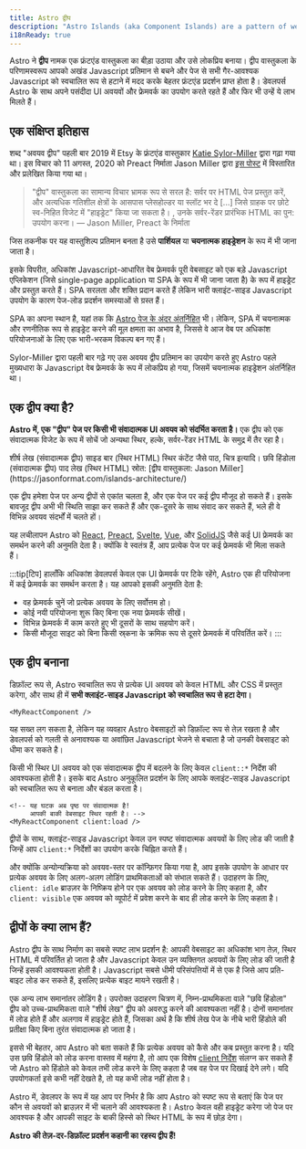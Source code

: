 ```yaml
---
title: Astro द्वीप
description: "Astro Islands (aka Component Islands) are a pattern of web architecture pioneered by Astro. “Islands architecture” was first coined by Etsy's frontend architect Katie Sylor-Miller in 2019, and expanded on by Preact creator Jason Miller."
i18nReady: true
---
```



Astro ने **द्वीप** नामक एक फ्रंटएंड वास्तुकला का बीड़ा उठाया और उसे लोकप्रिय बनाया। द्वीप वास्तुकला के परिणामस्वरूप आपको अखंड Javascript प्रतिमान से बचने और पेज से सभी गैर-आवश्यक Javascript को स्वचालित रूप से हटाने में मदद करके बेहतर फ्रंटएंड प्रदर्शन प्राप्त होता है। डेवलपर्स Astro के साथ अपने पसंदीदा UI अवयवों और फ्रेमवर्क का उपयोग करते रहते हैं और फिर भी उन्हें ये लाभ मिलते हैं।

## एक संक्षिप्त इतिहास

शब्द "अवयव द्वीप" पहली बार 2019 में Etsy के फ्रंटएंड वास्तुकार [Katie Sylor-Miller](https://twitter.com/ksylor) द्वारा गढ़ा गया था। इस विचार को 11 अगस्त, 2020 को Preact निर्माता Jason Miller द्वारा [इस पोस्ट](https://jasonformat.com/islands-architecture/) में विस्तारित और प्रलेखित किया गया था।

> "द्वीप" वास्तुकला का सामान्य विचार भ्रामक रूप से सरल है: सर्वर पर HTML पेज प्रस्तुत करें, और अत्यधिक गतिशील क्षेत्रों के आसपास प्लेसहोल्डर या स्लॉट भर दे [...] जिसे ग्राहक पर छोटे स्व-निहित विजेट में "हाइड्रेट" किया जा सकता है। , उनके सर्वर-रेंडर प्रारंभिक HTML का पुन: उपयोग करना।
> — Jason Miller, Preact के निर्माता

जिस तकनीक पर यह वास्तुशिल्प प्रतिमान बनता है उसे **पार्शियल** या **चयनात्मक हाइड्रेशन** के रूप में भी जाना जाता है।

इसके विपरीत, अधिकांश Javascript-आधारित वेब फ्रेमवर्क पूरी वेबसाइट को एक बड़े Javascript एप्लिकेशन (जिसे single-page application या SPA के रूप में भी जाना जाता है) के रूप में हाइड्रेट और प्रस्तुत करते हैं। SPA सरलता और शक्ति प्रदान करते हैं लेकिन भारी क्लाइंट-साइड Javascript उपयोग के कारण पेज-लोड प्रदर्शन समस्याओं से ग्रस्त हैं।

SPA का अपना स्थान है, यहां तक कि [Astro पेज के अंदर अंतर्निहित](/hi/guides/migrate-to-astro/from-create-react-app/) भी। लेकिन, SPA में चयनात्मक और रणनीतिक रूप से हाइड्रेट करने की मूल क्षमता का अभाव है, जिससे वे आज वेब पर अधिकांश परियोजनाओं के लिए एक भारी-भरकम विकल्प बन गए हैं।

Sylor-Miller द्वारा पहली बार गढ़े गए उस अवयव द्वीप प्रतिमान का उपयोग करते हुए Astro पहले मुख्यधारा के Javascript वेब फ्रेमवर्क के रूप में लोकप्रिय हो गया, जिसमें चयनात्मक हाइड्रेशन अंतर्निहित था।

## एक द्वीप क्या है?

**Astro में, एक "द्वीप" पेज पर किसी भी संवादात्मक UI अवयव को संदर्भित करता है।** एक द्वीप को एक संवादात्मक विजेट के रूप में सोचें जो अन्यथा स्थिर, हल्के, सर्वर-रेंडर HTML के समुद्र में तैर रहा है।

<IslandsDiagram>
  <Fragment slot="headerApp">शीर्ष लेख (संवादात्मक द्वीप)</Fragment>
  <Fragment slot="sidebarApp">साइड बार (स्थिर HTML)</Fragment>
  <Fragment slot="main">
    स्थिर कंटेंट जैसे पाठ, चित्र इत्यादि।
  </Fragment>
  <Fragment slot="carouselApp">छवि हिंडोला (संवादात्मक द्वीप)</Fragment>
  <Fragment slot="footer">पाद लेख (स्थिर HTML)</Fragment>
  <Fragment slot="source">स्रोत: [द्वीप वास्तुकला: Jason Miller](https://jasonformat.com/islands-architecture/)</Fragment>
</IslandsDiagram>

एक द्वीप हमेशा पेज पर अन्य द्वीपों से एकांत चलता है, और एक पेज पर कई द्वीप मौजूद हो सकते हैं। इसके बावजूद द्वीप अभी भी स्थिति साझा कर सकते हैं और एक-दूसरे के साथ संवाद कर सकते हैं, भले ही वे विभिन्न अवयव संदर्भों में चलते हों।

यह लचीलापन Astro को [React](https://react.dev/), [Preact](https://preactjs.com/), [Svelte](https://svelte.dev/), [Vue](https://vuejs.org/), और [SolidJS](https://www.solidjs.com/) जैसे कई UI फ्रेमवर्क का समर्थन करने की अनुमति देता है। क्योंकि वे स्वतंत्र हैं, आप प्रत्येक पेज पर कई फ्रेमवर्क भी मिला सकते हैं।

:::tip[टिप]
हालाँकि अधिकांश डेवलपर्स केवल एक UI फ्रेमवर्क पर टिके रहेंगे, Astro एक ही परियोजना में कई फ्रेमवर्क का समर्थन करता है। यह आपको इसकी अनुमति देता है:

- वह फ्रेमवर्क चुनें जो प्रत्येक अवयव के लिए सर्वोत्तम हो।
- कोई नयी परियोजना शुरू किए बिना एक नया फ्रेमवर्क सीखें।
- विभिन्न फ्रेमवर्क में काम करते हुए भी दूसरों के साथ सहयोग करें।
- किसी मौजूदा साइट को बिना किसी स्र्कना के क्रमिक रूप से दूसरे फ्रेमवर्क में परिवर्तित करें।
:::

## एक द्वीप बनाना

डिफ़ॉल्ट रूप से, Astro स्वचालित रूप से प्रत्येक UI अवयव को केवल HTML और CSS में प्रस्तुत करेगा, और साथ ही में **सभी क्लाइंट-साइड Javascript को स्वचालित रूप से हटा देगा।**

```astro title="src/pages/index.astro"
<MyReactComponent />
```

यह सख्त लग सकता है, लेकिन यह व्यवहार Astro वेबसाइटों को डिफ़ॉल्ट रूप से तेज़ रखता है और डेवलपर्स को गलती से अनावश्यक या अवांछित Javascript भेजने से बचाता है जो उनकी वेबसाइट को धीमा कर सकते है।

किसी भी स्थिर UI अवयव को एक संवादात्मक द्वीप में बदलने के लिए केवल `client::*` निर्देश की आवश्यकता होती है। इसके बाद Astro अनुकूलित प्रदर्शन के लिए आपके क्लाइंट-साइड Javascript को स्वचालित रूप से बनाता और बंडल करता है।

```astro title="src/pages/index.astro" ins="client:load"
<!-- यह घटक अब पृष्ठ पर संवादात्मक है! 
     आपकी बाकी वेबसाइट स्थिर रहती है। -->
<MyReactComponent client:load />
```

द्वीपों के साथ, क्लाइंट-साइड Javascript केवल उन स्पष्ट संवादात्मक अवयवों के लिए लोड की जाती है जिन्हें आप `client:*` निर्देशों का उपयोग करके चिह्नित करते हैं।

और क्योंकि अन्योन्यक्रिया को अवयव-स्तर पर कॉन्फ़िगर किया गया है, आप इसके उपयोग के आधार पर प्रत्येक अवयव के लिए अलग-अलग लोडिंग प्राथमिकताओं को संभाल सकते हैं। उदाहरण के लिए, `client: idle` ब्राउज़र के निष्क्रिय होने पर एक अवयव को लोड करने के लिए कहता है, और `client: visible` एक अवयव को व्यूपोर्ट में प्रवेश करने के बाद ही लोड करने के लिए कहता है।

## द्वीपों के क्या लाभ हैं?

Astro द्वीप के साथ निर्माण का सबसे स्पष्ट लाभ प्रदर्शन है: आपकी वेबसाइट का अधिकांश भाग तेज़, स्थिर HTML में परिवर्तित हो जाता है और Javascript केवल उन व्यक्तिगत अवयवों के लिए लोड की जाती है जिन्हें इसकी आवश्यकता होती है। Javascript सबसे धीमी परिसंपत्तियों में से एक है जिसे आप प्रति-बाइट लोड कर सकते हैं, इसलिए प्रत्येक बाइट मायने रखती है।

एक अन्य लाभ समानांतर लोडिंग है। उपरोक्त उदाहरण चित्रण में, निम्न-प्राथमिकता वाले "छवि हिंडोला" द्वीप को उच्च-प्राथमिकता वाले "शीर्ष लेख" द्वीप को अवरुद्ध करने की आवश्यकता नहीं है। दोनों समानांतर में लोड होते हैं और अलगाव में हाइड्रेट होते हैं, जिसका अर्थ है कि शीर्ष लेख पेज के नीचे भारी हिंडोले की प्रतीक्षा किए बिना तुरंत संवादात्मक हो जाता है।

इससे भी बेहतर, आप Astro को बता सकते हैं कि प्रत्येक अवयव को कैसे और कब प्रस्तुत करना है। यदि उस छवि हिंडोले को लोड करना वास्तव में महंगा है, तो आप एक विशेष [client निर्देश](/hi/reference/directives-reference/#client-directives) संलग्न कर सकते हैं जो Astro को हिंडोले को केवल तभी लोड करने के लिए कहता है जब वह पेज पर दिखाई देने लगे। यदि उपयोगकर्ता इसे कभी नहीं देखते है, तो यह कभी लोड नहीं होता है।

Astro में, डेवलपर के रूप में यह आप पर निर्भर है कि आप Astro को स्पष्ट रूप से बताएं कि पेज पर कौन से अवयवों को ब्राउज़र में भी चलाने की आवश्यकता है। Astro केवल वही हाइड्रेट करेगा जो पेज पर आवश्यक है और आपकी साइट के बाकी हिस्से को स्थिर HTML के रूप में छोड़ देगा।

**Astro की तेज़-दर-डिफ़ॉल्ट प्रदर्शन कहानी का रहस्य द्वीप हैं!**
